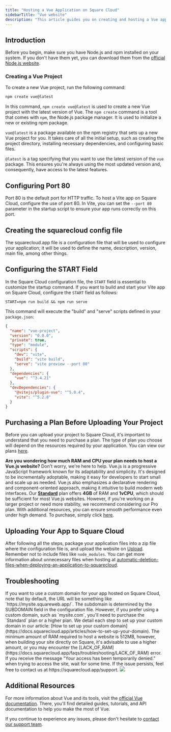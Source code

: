 ```yaml
---
title: "Hosting a Vue Application on Square Cloud"
sidebarTitle: "Vue website"
description: "This article guides you on creating and hosting a Vue app on Square Cloud"
---
```


## Introduction

Before you begin, make sure you have Node.js and npm installed on your system. If you don't have them yet, you can download them from the [official Node.js website](https://nodejs.org/).

### Creating a Vue Project

To create a new Vue project, run the following command:

```bash
npm create vue@latest
```

In this command, `npm create vue@latest` is used to create a new Vue project with the latest version of Vue. The `npm create` command is a tool that comes with `npm`, the Node.js package manager. It is used to initialize a new or existing npm package.

`vue@latest` is a package available on the npm registry that sets up a new Vue project for you. It takes care of all the initial setup, such as creating the project directory, installing necessary dependencies, and configuring basic files.

`@latest` is a tag specifying that you want to use the latest version of the `vue` package. This ensures you're always using the most updated version and, consequently, have access to the latest features.

## Configuring Port 80

Port 80 is the default port for HTTP traffic. To host a Vite app on Square Cloud, configure the use of port 80. In Vite, you can set the `--port 80` parameter in the startup script to ensure your app runs correctly on this port.

## Creating the squarecloud config file

<Card title="Learn about: how to make the configuration file for Square Cloud." icon="link" href="https://docs.squarecloud.app/getting-started/config-file">
The squarecloud.app file is a configuration file that will be used to configure your application; it will be used to define the name, description, version, main file, among other things.
</Card>

## Configuring the START Field

In the Square Cloud configuration file, the `START` field is essential to customize the startup command. If you want to build and start your Vite app on Square Cloud, configure the `START` field as follows:

```app squarecloud.app
START=npm run build && npm run serve
```

This command will execute the "build" and "serve" scripts defined in your `package.json`:

```json package.json
{
  "name": "vue-project",
  "version": "0.0.0",
  "private": true,
  "type": "module",
  "scripts": {
    "dev": "vite",
    "build": "vite build",
    "serve": "vite preview --port 80"
  },
  "dependencies": {
    "vue": "^3.4.21"
  },
  "devDependencies": {
    "@vitejs/plugin-vue": "^5.0.4",
    "vite": "^5.2.8"
  }
}
```
## Purchasing a Plan Before Uploading Your Project

Before you can upload your project to Square Cloud, it's important to understand that you need to purchase a plan. The type of plan you choose will depend on the resources required by your application. You can view our plans [here](https://squarecloud.app/plans).

<Note>**Are you wondering how much RAM and CPU your plan needs to host a Vue.js website?** Don't worry, we're here to help. Vue.js is a progressive JavaScript framework known for its adaptability and simplicity. It's designed to be incrementally adoptable, making it easy for developers to start small and scale up as needed. Vue.js also emphasizes a declarative rendering and component-oriented approach, making it intuitive to build modern web interfaces. Our **[Standard](https://squarecloud.app/pay/standard)** plan offers **4GB** of RAM and **1vCPU**, which should be sufficient for most Vue.js websites. However, if you're working on a larger project or need more stability, we recommend considering our Pro plan. With additional resources, you can ensure smooth performance even under high demand. To purchase, simply click [here](https://squarecloud.app/pay/pro).</Note>

## Uploading Your App to Square Cloud

After following all the steps, package your application files into a zip file where the configuration file is, and upload the website on [Upload](https://squarecloud.app/dashboard/upload). Remember not to include files like `node_modules`. You can get more information about unnecessary files when hosting at [automatic-deletion-files-when-deploying-an-application-to-squarecloud](https://docs.squarecloud.app/faqs/automatic-deletion-files-when-deploying-an-application-to-squarecloud).

## Troubleshooting

<AccordionGroup>
  <Accordion title="Custom Domain" icon="globe" iconType="solid">
    If you want to use a custom domain for your app hosted on Square Cloud, note that by default, the URL will be something like `https://mysite.squareweb.app/`. The subdomain is determined by the SUBDOMAIN field in the configuration file. However, if you prefer using a custom domain, such as `mysite.com`, you'll need to purchase the `Standard` plan or a higher plan. We detail each step to set up your custom domain in our article: [How to set up your custom domain](https://docs.squarecloud.app/articles/how-to-set-up-your-domain).
  </Accordion>

  <Accordion title="Minimum RAM Requirements" icon="memory" iconType="solid">
      The minimum amount of RAM required to host a website is 512MB, however, when building your site directly on Square, it's advisable to use a higher amount, or you may encounter the [LACK_OF_RAM](https://docs.squarecloud.app/faqs/troubleshooting/LACK_OF_RAM) error.
  </Accordion>

  <Accordion title="Temporarily Denied Access" icon="ban" iconType="solid">
    If you receive the message "Your access has been temporarily denied." when trying to access the site, wait for some time. If the issue persists, feel free to contact us at https://squarecloud.app/support.
    <Frame>
      <img src="https://i.imgur.com/Og5iBAH.png" style={{ borderRadius: "0.2rem" }} />
    </Frame>
  </Accordion>
</AccordionGroup>

## Additional Resources

For more information about Vue and its tools, visit the [official Vue documentation](https://vuejs.org/). There, you'll find detailed guides, tutorials, and API documentation to help you make the most of Vue.

If you continue to experience any issues, please don't hesitate to [contact our support team](/company/support).